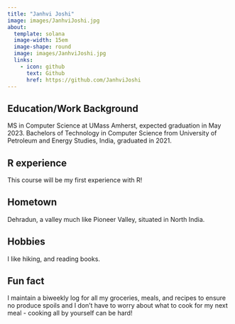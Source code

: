 ```yaml
---
title: "Janhvi Joshi"
image: images/JanhviJoshi.jpg
about:
  template: solana
  image-width: 15em
  image-shape: round
  image: images/JanhviJoshi.jpg
  links:
    - icon: github
      text: Github
      href: https://github.com/JanhviJoshi
---
```


## Education/Work Background

MS in Computer Science at UMass Amherst, expected graduation in May 2023. Bachelors of Technology in Computer Science from University of Petroleum and Energy Studies, India, graduated in 2021.

## R experience

This course will be my first experience with R!

## Hometown

Dehradun, a valley much like Pioneer Valley, situated in North India.

## Hobbies

I like hiking, and reading books.

## Fun fact

I maintain a biweekly log for all my groceries, meals, and recipes to ensure no produce spoils and I don't have to worry about what to cook for my next meal - cooking all by yourself can be hard!
